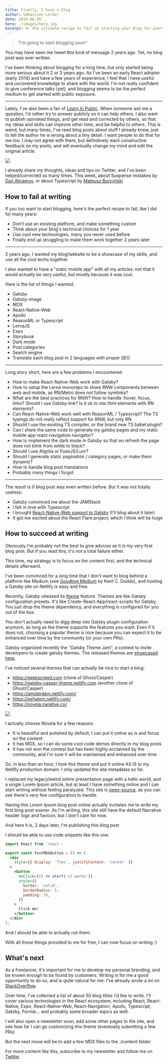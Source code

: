 ```yaml
---
title: Finally, I have a blog
author: Sébastien Lorber
date: 2019-08-20
hero: ./images/hero.jpg
excerpt: Or the ultimate recipe to fail at starting your blog for years.
---
```



> “I'm going to start blogging soon”

You may have seen me tweet this kind of message 2 years ago. Yet, no blog post was ever written.

I've been thinking about blogging for a long time, but only started being more serious about it 2 or 3 years ago. As I've been an early React adopter (early 2014) and have a few years of experience, I feel that I have useful and uncovered knowledge to share with the world. I'm not really confident to give conference talks (yet), and blogging seems to be the perfect medium to get started with public exposure.

---

Lately, I've also been a fan of [Learn In Public](https://www.swyx.io/writing/learn-in-public). When someone ask me a question, I'd rather try to answer publicly so it can help others. I also want to publish opiniated things, and get read and corrected by others, so that my ideas and skills can improve other time, and be helpful to others.
This is weird, but many times, I've read blog posts about stuff I already knew, just to tell the author he is wrong about a tiny detail. I want people to do that for me too. I may not agree with them, but definitively want constructive feedback on my posts, and will eventually change my mind and edit the original article.

![](./images/someone-is-wrong-on-internet.png)

I already share my thoughts, ideas and tips on Twitter, and I've been helped/corrected so many times. This week, about Suspense mistakes by [Dan Abramov](https://twitter.com/dan_abramov/status/1163447499568439300), or about Typescript by [Mateusz Burzyński](https://twitter.com/AndaristRake/status/1161232633646460929)

## How to fail at writing

If you too want to start blogging, here's the perfect recipe to fail, like I did for many years:

- Don't use an existing platform, and make something custom
- Think about your blog's technical choices for 1 year
- Use cool new technologies, many you never used before
- Finally end up struggling to make them work together 2 years later

---

2 years ago, I wanted my blog/website to be a showcase of my skills, and use all the cool techs together.

I also wanted to have a "static mobile app" with all my articles: not that it would actually be very useful, but mostly because it was cool.

Here is the list of things I wanted:

- Gatsby
- Gatsby-image
- MDX
- React-Native-Web
- Apollo
- ReasonML or Typescript
- LernaJS
- Expo
- Storybook
- Dark mode
- Post categories
- Search engine
- Translate each blog post in 2 languages with proper SEO

---

Long story short, here are a few problems I encountered:

- How to make React-Native-Web work with Gatsby?
- How to setup the Lerna monorepo to share RNW components between web and mobile, as RN/Metro does not follow symlinks?
- What are the best practices for RNW? How to handle :hover, focus, links? Should I use Gatsby-link? Is it ok to mix html elements with RN elements?
- Can React-Native-Web work well with ReasonML / Typescript? The TS typings do not really reflect support for RNW, but only RN
- Should I use the existing TS compiler, or the brand new TS babel plugin?
- Can I share the same code to generate my gatsby pages and my static mobile app react-navigation navigator?
- How to implement the dark mode in Gatsby so that on refresh the page does not blink from white to black?
- Should I use Algolia or FuseJS/Lunr?
- Should I generate static pagination / category pages, or make them dynamic?
- How to handle blog post translations
- Probably many things I forgot

---

The result is 0 blog post was even written before. But it was not totally useless:

- Gatsby convinced me about the JAMStack
- I felt in love with Typescript
- I brought [React-Native-Web support to Gatsby](https://github.com/slorber/gatsby-plugin-react-native-web) (I'll blog about it later)
- It got me excited about the React Flare project, which I think will be huge

## How to succeed at writing

Obviously I'm probably not the best to give advices as it is my very first blog post. But if you read this, it's not a total failure either.

This time, my strategy is to focus on the content first, and the technical details afterward.

I've been convinced for a long time that I don't want to blog behind a platform like Medium (see [Goodbye Medium](https://kentcdodds.com/blog/goodbye-medium) by Kent C. Dodds), and hosting a Gatsby site on Netlify is easy and free.

Recently, Gatsby released its [theme](https://www.gatsbyjs.org/docs/themes/what-are-gatsby-themes/) feature. Themes are like Gatsby configuration presets. It's like Create-React-App/react-scripts for Gatsby.
You just drop the theme dependency, and everything is configured for you out of the box.

You don't actually need to digg deep into Gatsby plugin configuration anymore, as long as the theme supports the features you want. Even if it does not, choosing a popular theme is nice because you can expect it to be enhanced over time by the community (or your own PRs).

Gatsby organized recently the "Gatsby Theme Jam", a contest to invite developers to create gatsby themes. The released themes are [showcased here](https://themejam.gatsbyjs.org/showcase).

I've noticed several themes that can actually be nice to start a blog:

- https://geekscreed.com (clone of Ghost/Casper)
- https://gatsby-casper-theme.netlify.com (another clone of Ghost/Casper)
- https://amsterdam.netlify.com/
- https://nehalem.netlify.com/
- https://novela.narative.co/

![](./images/gatsby-theme-novela-hero.jpg)

I actually choose Novela for a few reasons:

- It is beautiful and polished by default, I can put it online as is and focus on the content
- It has MDX, so I can do some cool code demos directly in my blog posts
- It has not won the contest but has been highly acclaimed by the community, and I'm sure it will be maintained and enhanced over time

So, in less than an hour, I took this theme and put it online AS IS to my Netlify production domain. I only updated the site metadatas so far.

I replaced my legacy/weird online presentation page with a hello world, and a single Lorem Ipsum article, but at least I have something online and I can start writing without feeling paralyzed. This site is [open-source](https://github.com/slorber/sebastienlorber.com), as you can see there's very few configuration to handle.

Having this Lorem Ipsum blog post online actually incitates me to write my first blog post sooner. As I'm writing, this site still have the default Narrative header logo and favicon, but I don't care for now.

And here it is, 2 days later, I'm publishing this blog post

I should be able to use code snippets like this one:

```jsx
import React from 'react';

export const TestMDXButton = () => (
  <div
    style={{ display: 'flex', justifyContent: 'center' }}
  >
    <button
      onClick={() => alert('it works')}
      style={{
        border: 'solid',
        borderRadius: 5,
        padding: 10,
      }}
    >
      Click me!
    </button>
  </div>
);
```

And I should be able to actually run them:

<TestMDXButton />

With all those things provided to me for free, I can now focus on writing :)

## What's next

As a freelancer, it's important for me to develop my personal branding, and be known enough to be found by customers. Writing is for me a good opportunity to do so, and is quite natural for me: I've already wrote a lot on [StackOverflow](https://stackoverflow.com/users/82609/sebastien-lorber?tab=answers).

Over time, I've collected a list of about 50 blog titles I'd like to write. I'll cover various technologies in the React ecosystem, including React, React-Native, Expo, React-Native-Web, React-Navigation, Apollo, Typescript, Gatsby, Formik... and probably some broader topics as well.

I will also open a newsletter soon, add some other pages to the site, and see how far I can go customizing this theme (eventually submitting a few PRs)

But the next move will be to add a few MDX files to the ./content folder

For more content like this, subscribe to my newsletter and follow me on [Twitter](https://twitter.com/sebastienlorber)
